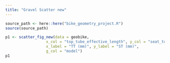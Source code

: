 ```yaml
---
title: "Gravel Scatter new"
---
```


```r
source_path <- here::here("bike_geometry_project.R")
source(source_path)
```

```r
p1 <- scatter_fig_new(data = geobike,
                  x_col = "top_tube_effective_length", y_col = "seat_tube_effective_length",
                  x_label = "TT (mm)", y_label = "ST (mm)",
                  g_col = "model")
p1
```

